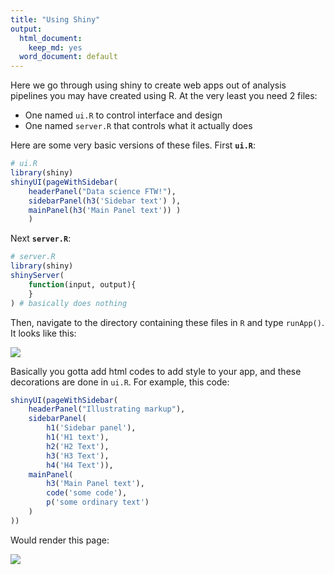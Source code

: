 ```yaml
---
title: "Using Shiny"
output:
  html_document:
    keep_md: yes
  word_document: default
---
```


Here we go through using shiny to create web apps out of analysis pipelines you may have created using R. At the very least you need 2 files:

* One named `ui.R` to control interface and design
* One named `server.R` that controls what it actually does

Here are some very basic versions of these files. First **`ui.R`**:

```r
# ui.R
library(shiny) 
shinyUI(pageWithSidebar(
    headerPanel("Data science FTW!"), 
    sidebarPanel(h3('Sidebar text') ),
    mainPanel(h3('Main Panel text')) )
    )
```

Next **`server.R`**:

```r
# server.R
library(shiny)
shinyServer(
    function(input, output){
    }
) # basically does nothing
```

Then, navigate to the directory containing these files in `R` and type `runApp()`. It looks like this:

<img src="shiny_basic.png"/>

Basically you gotta add html codes to add style to your app, and these decorations are done in `ui.R`. For example, this code:

```r
shinyUI(pageWithSidebar(
    headerPanel("Illustrating markup"), 
    sidebarPanel(
        h1('Sidebar panel'), 
        h1('H1 text'), 
        h2('H2 Text'), 
        h3('H3 Text'), 
        h4('H4 Text')), 
    mainPanel(
        h3('Main Panel text'), 
        code('some code'), 
        p('some ordinary text')
    ) 
))
```

Would render this page:

<img src="shiny2.png"/>